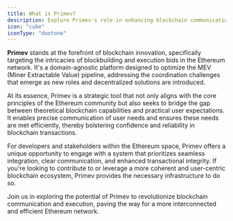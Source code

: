 ```yaml
---
title: What is Primev?
description: Explore Primev's role in enhancing blockchain communication and blockbuilding within Ethereum's ecosystem.
icon: "cube"
iconType: "duotone"
---
```


**Primev** stands at the forefront of blockchain innovation, specifically targeting the intricacies of blockbuilding and execution bids in the Ethereum network. It's a domain-agnostic platform designed to optimize the MEV (Miner Extractable Value) pipeline, addressing the coordination challenges that emerge as new roles and decentralized solutions are introduced.

At its essence, Primev is a strategic tool that not only aligns with the core principles of the Ethereum community but also seeks to bridge the gap between theoretical blockchain capabilities and practical user expectations. It enables precise communication of user needs and ensures these needs are met efficiently, thereby bolstering confidence and reliability in blockchain transactions.

For developers and stakeholders within the Ethereum space, Primev offers a unique opportunity to engage with a system that prioritizes seamless integration, clear communication, and enhanced transactional integrity. If you're looking to contribute to or leverage a more coherent and user-centric blockchain ecosystem, Primev provides the necessary infrastructure to do so.

Join us in exploring the potential of Primev to revolutionize blockchain communication and execution, paving the way for a more interconnected and efficient Ethereum network.
